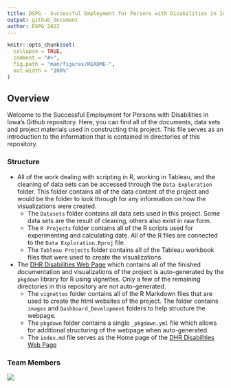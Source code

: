 ```yaml
---
title: DSPG - Successful Employment for Persons with Disabilities in Iowa
output: github_document
author: DSPG 2022
---
```


<!-- README.md is generated from README.Rmd. Please edit that file -->

```r
knitr::opts_chunk$set(
  collapse = TRUE,
  comment = "#>",
  fig.path = "man/figures/README-",
  out.width = "100%"
)
```

<!-- badges: start -->
<!-- badges: end -->

## Overview

Welcome to the Successful Employment for Persons with Disabilities in Iowa's Github repository. Here, you can find all of the documents, data sets and project materials used in constructing this project. This file serves as an introduction to the information that is contained in directories of this repository.

### Structure

-  All of the work dealing with scripting in R, working in Tableau, and the cleaning of data sets can be accessed through the `Data Exploration` folder. This folder contains all of the data content of the project and would be the folder to look through for any information on how the visualizations were created. 
    + The `Datasets` folder contains all data sets used in this project. Some data sets are the result of cleaning, others also exist in raw form.
    + The `R Projects` folder contains all of the R scripts used for experimenting and calculating date. All of the R files are connected to the `Data Exploration.Rproj` file.
    + The `Tableau Projects` folder contains all of the Tableau workbook files that were used to create the visualizations.



- The [DHR Disabilities Web Page](https://dspg-2022.github.io/DHR-Disabilities/) which contains all of the finished documentation and visualizations of the project is auto-generated by the `pkgdown` library for R using vignettes. Only a few of the remaining directories in this repository are not auto-generated.
    + The `vignettes` folder contains all of the R Markdown files that are used to create the html websites of the project. The folder contains `images` and `Dashboard_Development` folders to help structure the webpage.
    + The `pkgdown` folder contains a single `_pkgdown.yml` file which allows for additional structuring of the webpage when auto-generated.
    + The `index.md` file serves as the Home page of the [DHR Disabilities Web Page](https://dspg-2022.github.io/DHR-Disabilities/)

### Team Members

![](vignettes/Images/DHR.jpg)
